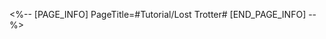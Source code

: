 <%-- [PAGE_INFO]
PageTitle=#Tutorial/Lost Trotter#
[END_PAGE_INFO] --%>
{{Tutorial
|sort      = 603401
|title     = Lost Trotter
|subtitle  = 
|type      = Adventure
|about     = 
|image1    = Tutorial Lost Trotter 1.png{{subst:void|<!--$UPLOAD:<<SpriteOutput/TutorialPic/TutorialPage_603401.png>-<Tutorial Lost Trotter 1.png>-<Tutorial Files>>-->}}
|text1     = During battle, Trotters might accidentally enter the battle as a result of being lost. Defeat the Trotter before they run away to obtain bonus rewards dropped from other enemies.
}}